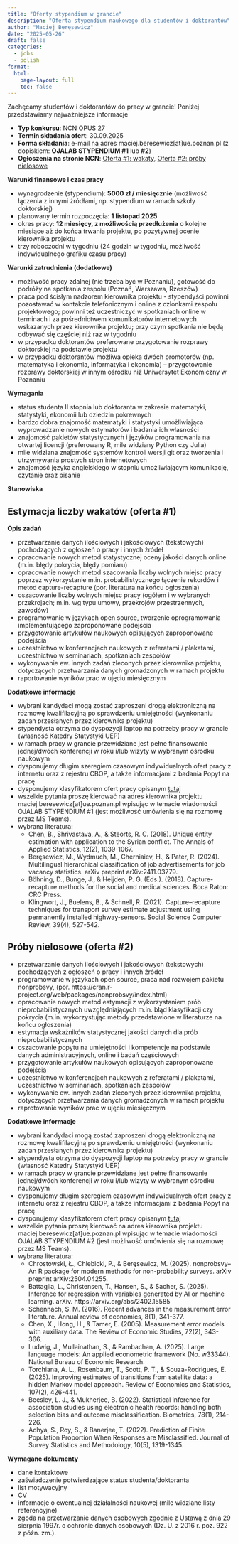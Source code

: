```yaml
---
title: "Oferty stypendium w grancie"
description: "Oferta stypendium naukowego dla studentów i doktorantów"
author: "Maciej Beręsewicz"
date: "2025-05-26"
draft: false
categories:
  - jobs
  - polish
format:
  html:
    page-layout: full
    toc: false
---
```


Zachęcamy studentów i doktorantów do pracy w grancie! Poniżej przedstawiamy najważniejsze informacje


+ **Typ konkursu**: NCN OPUS 27 
+ **Termin składania ofert**: 30.09.2025 
+ **Forma składania**: e-mail na adres maciej.beresewicz[at]ue.poznan.pl (z dopiskiem: **OJALAB STYPENDIUM #1** lub **#2**) 
+ **Ogłoszenia na stronie NCN**: [Oferta #1: wakaty](https://www2.ncn.gov.pl/baza-ofert/?akcja=wyswietl&id=228552), [Oferta #2: próby nielosowe](https://www2.ncn.gov.pl/baza-ofert/?akcja=wyswietl&id=228553)

**Warunki finansowe i czas pracy**

+ wynagrodzenie (stypendium): **5000 zł / miesięcznie** (możliwość łączenia z innymi źródłami, np. stypendium w ramach szkoły doktorskiej)
+ planowany termin rozpoczęcia: **1 listopad 2025** 
+ okres pracy: **12 miesięcy, z możliwością przedłużenia** o kolejne miesiące aż do końca trwania projektu, po pozytywnej ocenie kierownika projektu 
+ trzy roboczodni w tygodniu (24 godzin w tygodniu, możliwość indywidualnego grafiku czasu pracy) 

**Warunki zatrudnienia (dodatkowe)**

+ możliwość pracy zdalnej (nie trzeba być w Poznaniu), gotowość do podróży na spotkania zespołu (Poznań, Warszawa, Rzeszów) 
+ praca pod ścisłym nadzorem kierownika projektu - stypendyści powinni pozostawać w kontakcie telefonicznym i online z członkami zespołu projektowego; powinni też uczestniczyć w spotkaniach online w terminach i za pośrednictwem komunikatorów internetowych wskazanych przez kierownika projektu; przy czym spotkania nie będą odbywać się częściej niż raz w tygodniu 
+ w przypadku doktorantów preferowane przygotowanie rozprawy doktorskiej na podstawie projektu 
+ w przypadku doktorantów możliwa opieka dwóch promotorów (np. matematyka i ekonomia, informatyka i ekonomia) -- przygotowanie rozprawy doktorskiej w innym ośrodku niż Uniwersytet Ekonomiczny w Poznaniu 


**Wymagania**

+ status studenta II stopnia lub doktoranta w zakresie matematyki, statystyki, ekonomii lub dziedzin pokrewnych 
+ bardzo dobra znajomość matematyki i statystyki umożliwiająca wyprowadzanie nowych estymatorów i badania ich własności 
+ znajomość pakietów statystycznych i języków programowania na otwartej licencji (preferowany R, mile widziany Python czy Julia) 
+ mile widziana znajomość systemów kontroli wersji git oraz tworzenia i utrzymywania prostych stron internetowych 
+ znajomość języka angielskiego w stopniu umożliwiającym komunikację, czytanie oraz pisanie 

**Stanowiska**

::: {.panel-tabset}

## Estymacja liczby wakatów (oferta #1)


**Opis zadań**

+ przetwarzanie danych ilościowych i jakościowych (tekstowych) pochodzących z ogłoszeń o pracy i innych źródeł 
+ opracowanie nowych metod statystycznej oceny jakości danych online (m.in. błędy pokrycia, błędy pomiaru) 
+ opracowanie nowych metod szacowania liczby wolnych miejsc pracy poprzez wykorzystanie m.in. probabilistycznego łączenie rekordów i metod capture-recapture (por. literatura na końcu ogłoszenia) 
+ oszacowanie liczby wolnych miejsc pracy (ogółem i w wybranych przekrojach; m.in. wg typu umowy, przekrojów przestrzennych, zawodów) 
+ programowanie w językach open source, tworzenie oprogramowania implementującego zaproponowane podejścia 
+ przygotowanie artykułów naukowych opisujących zaproponowane podejścia 
+ uczestnictwo w konferencjach naukowych z referatami / plakatami, uczestnictwo w seminariach, spotkaniach zespołów 
+ wykonywanie ew. innych zadań zleconych przez kierownika projektu, dotyczących przetwarzania danych gromadzonych w ramach projektu 
+ raportowanie wyników prac w ujęciu miesięcznym 

**Dodatkowe informacje**

+ wybrani kandydaci mogą zostać zaproszeni drogą elektroniczną na rozmowę kwalifilacyjną po sprawdzeniu umiejętności (wynkonaniu zadan przesłanych przez kierownika projektu) 
+ stypendysta otrzyma do dyspozycji laptop na potrzeby pracy w grancie (własność Katedry Statystyki UEP) 
+ w ramach pracy w grancie przewidziane jest pełne finansowanie jednej/dwóch konferencji w roku i/lub wizyty w wybranym ośrodku naukowym 
+ dysponujemy długim szeregiem czasowym indywidualnych ofert pracy z internetu oraz z rejestru CBOP, a także informacjami z badania Popyt na pracę  
+ dysponujemy klasyfikatorem ofert pracy opisanym [tutaj](https://ojalab.ue.poznan.pl/publications/articles/2025-beresewicz-jos.html)
+ wszelkie pytania proszę kierować na adres kierownika projektu maciej.beresewicz[at]ue.poznan.pl wpisując w temacie wiadomości OJALAB STYPENDIUM #1 (jest możliwość umówienia się na rozmowę przez MS Teams). 
+ wybrana literatura: 
    + Chen, B., Shrivastava, A., & Steorts, R. C. (2018). Unique entity estimation with application to the Syrian conflict. The Annals of Applied Statistics, 12(2), 1039-1067. 
    + Beręsewicz, M., Wydmuch, M., Cherniaiev, H., & Pater, R. (2024). Multilingual hierarchical classification of job advertisements for job vacancy statistics. arXiv preprint arXiv:2411.03779. 
    + Böhning, D., Bunge, J., & Heijden, P. G. (Eds.). (2018). Capture-recapture methods for the social and medical sciences. Boca Raton: CRC Press. 
    + Klingwort, J., Buelens, B., & Schnell, R. (2021). Capture–recapture techniques for transport survey estimate adjustment using permanently installed highway-sensors. Social Science Computer Review, 39(4), 527-542. 


## Próby nielosowe (oferta #2)

+ przetwarzanie danych ilościowych i jakościowych (tekstowych) pochodzących z ogłoszeń o pracy i innych źródeł 
+ programowanie w językach open source, praca nad rozwojem pakietu nonprobsvy, (por. https://cran.r-project.org/web/packages/nonprobsvy/index.html) 
+ opracowanie nowych metod estymacji z wykorzystaniem prób nieprobabilistycznych uwzględniających m.in. błąd klasyfikacji czy pokrycia (m.in. wykorzystując metody przedstawione w literaturze na końcu ogłoszenia)
+ estymacja wskaźników statystycznej jakości danych dla prób nieprobabilistycznych 
+ oszacowanie popytu na umiejętności i kompetencje na podstawie danych administracyjnych, online i badań częściowych 
+ przygotowanie artykułów naukowych opisujących zaproponowane podejścia 
+ uczestnictwo w konferencjach naukowych z referatami / plakatami, uczestnictwo w seminariach, spotkaniach zespołów 
+ wykonywanie ew. innych zadań zleconych przez kierownika projektu, dotyczących przetwarzania danych gromadzonych w ramach projektu 
+ raprotowanie wyników prac w ujęciu miesięcznym 

**Dodatkowe informacje**

+ wybrani kandydaci mogą zostać zaproszeni drogą elektroniczną na rozmowę kwalifilacyjną po sprawdzeniu umiejętności (wynkonaniu zadan przesłanych przez kierownika projektu) 
+ stypendysta otrzyma do dyspozycji laptop na potrzeby pracy w grancie (własność Katedry Statystyki UEP) 
+ w ramach pracy w grancie przewidziane jest pełne finansowanie jednej/dwóch konferencji w roku i/lub wizyty w wybranym ośrodku naukowym 
+ dysponujemy długim szeregiem czasowym indywidualnych ofert pracy z internetu oraz z rejestru CBOP, a także informacjami z badania Popyt na pracę  
+ dysponujemy klasyfikatorem ofert pracy opisanym [tutaj](https://ojalab.ue.poznan.pl/publications/articles/2025-beresewicz-jos.html)
+ wszelkie pytania proszę kierować na adres kierownika projektu maciej.beresewicz[at]ue.poznan.pl wpisując w temacie wiadomości OJALAB STYPENDIUM #2 (jest możliwość umówienia się na rozmowę przez MS Teams). 
+ wybrana literatura: 
    + Chrostowski, Ł., Chlebicki, P., & Beręsewicz, M. (2025). nonprobsvy--An R package for modern methods for non-probability surveys. arXiv preprint arXiv:2504.04255. 
    + Battaglia, L., Christensen, T., Hansen, S., & Sacher, S. (2025). Inference for regression with variables generated by AI or machine learning. arXiv. https://arxiv.org/abs/2402.15585  
    + Schennach, S. M. (2016). Recent advances in the measurement error literature. Annual review of economics, 8(1), 341-377. 
    + Chen, X., Hong, H., & Tamer, E. (2005). Measurement error models with auxiliary data. The Review of Economic Studies, 72(2), 343-366. 
    + Ludwig, J., Mullainathan, S., & Rambachan, A. (2025). Large language models: An applied econometric framework (No. w33344). National Bureau of Economic Research. 
    + Torchiana, A. L., Rosenbaum, T., Scott, P. T., & Souza-Rodrigues, E. (2025). Improving estimates of transitions from satellite data: a hidden Markov model approach. Review of Economics and Statistics, 107(2), 426-441. 
    + Beesley, L. J., & Mukherjee, B. (2022). Statistical inference for association studies using electronic health records: handling both selection bias and outcome misclassification. Biometrics, 78(1), 214-226. 
    + Adhya, S., Roy, S., & Banerjee, T. (2022). Prediction of Finite Population Proportion When Responses are Misclassified. Journal of Survey Statistics and Methodology, 10(5), 1319-1345. 
:::

**Wymagane dokumenty**
 
- dane kontaktowe 
- zaświadczenie potwierdzające status studenta/doktoranta 
- list motywacyjny 
- CV 
- informacje o ewentualnej działalności naukowej (mile widziane listy referencyjne) 
- zgoda na przetwarzanie danych osobowych zgodnie z Ustawą z dnia 29 sierpnia 1997r. o ochronie danych osobowych (Dz. U. z 2016 r. poz. 922 z późn. zm.). 


